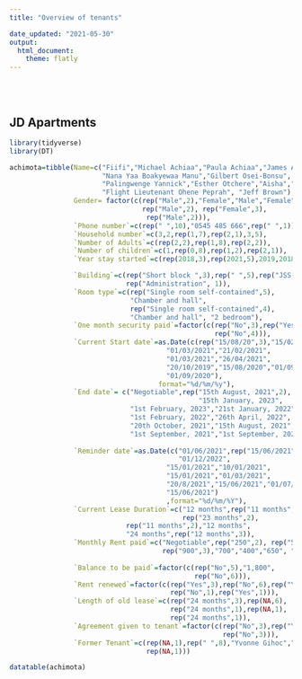 ---
title: "Overview of tenants"

date_updated: "2021-05-30"
output:
  html_document:
    theme: flatly
---

<br> <br>

## JD Apartments

```{r load packages, message=FALSE, warning=FALSE, include=FALSE}
library(tidyverse)
library(DT)
```

```{r create tibble, message=FALSE, warning=FALSE, include=FALSE}
achimota=tibble(Name=c("Fiifi","Michael Achiaa","Paula Achiaa","James Agyiri",
                       "Nana Yaa Boakyewaa Manu","Gilbert Osei-Bonsu",
                       "Palingwenge Yannick","Esther Otchere","Aisha","Mary Wiafe",
                       "Flight Lieutenant Ohene Peprah", "Jeff Brown"),
                Gender= factor(c(rep("Male",2),"Female","Male","Female",
                                 rep("Male",2), rep("Female",3),
                                  rep("Male",2))),
                `Phone number`=c(rep(" ",10),"0545 485 666",rep(" ",1)),
                `Household number`=c(3,2,rep(1,7),rep(2,1),3,5),
                `Number of Adults`=c(rep(2,2),rep(1,8),rep(2,2)),
                `Number of children`=c(1,rep(0,8),rep(1,2),rep(2,1)),
                `Year stay started`=c(rep(2018,3),rep(2021,5),2019,2018,2020,2018),

                `Building`=c(rep("Short block ",3),rep(" ",5),rep("JSS down",3),
                             rep("Administration", 1)),
                `Room type`=c(rep("Single room self-contained",5),
                              "Chamber and hall",
                              rep("Single room self-contained",4),
                              "Chamber and hall", "2 bedroom"),
                `One month security paid`=factor(c(rep("No",3),rep("Yes",5),
                                                   rep("No",4))),
                `Current Start date`=as.Date(c(rep("15/08/20",3),"15/02/2021",
                                       "01/03/2021","21/02/2021",
                                       "01/03/2021","26/04/2021",
                                       "20/10/2019","15/08/2020","01/09/2020",
                                       "01/09/2020"),
                                     format="%d/%m/%y"),
                `End date`= c("Negotiable",rep("15th August, 2021",2),
                                               "15th January, 2023",
                              "1st February, 2023","21st January, 2022",
                              "1st February, 2022","26th April, 2022",
                              "20th October, 2021","15th August, 2021",
                              "1st September, 2021","1st September, 2021"),
                
                `Reminder date`=as.Date(c("01/06/2021",rep("15/06/2021",2),
                                          "01/12/2022",
                                       "15/01/2021","10/01/2021",
                                       "15/01/2021","01/03/2021",
                                       "20/8/2021","15/06/2021","01/07/2021",
                                       "15/06/2021")
                                       ,format="%d/%m/%Y"),
                `Current Lease Duration`=c("12 months",rep("11 months",2),
                                           rep("23 months",2),
                             rep("11 months",2),"12 months", 
                             "24 months",rep("12 months",3)),
                `Monthly Rent paid`=c("Negotiable",rep("250",2), rep("500",2),
                                      rep("900",3),"700","400","650", "700"),
                
                `Balance to be paid`=factor(c(rep("No",5),"1,800",
                                              rep("No",6))),
                `Rent renewed`=factor(c(rep("Yes",3),rep("No",6),rep("Yes",1),
                                        rep("No",1),rep("Yes",1))),
                `Length of old lease`=c(rep("24 months",3),rep(NA,6),
                                        rep("24 months",1),rep(NA,1),
                                        rep("24 months",1)),
                `Agreement given to tenant`=factor(c(rep("No",3),rep("Yes",6),
                                                     rep("No",3))),
                `Former Tenant`=c(rep(NA,1),rep(" ",8),"Yvonne Gihoc","Mawusi",
                                  rep(NA,1)))
```

```{r echo=FALSE}
datatable(achimota)
```
